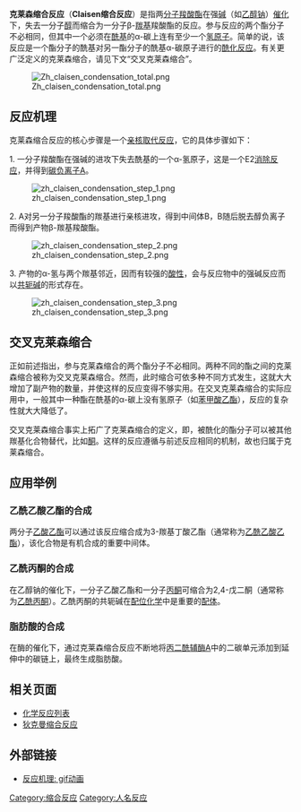 {{unreferenced|time=2011-08-24T17:07:24+00:00}}
'''克莱森缩合反应'''（'''Claisen缩合反应'''）是指两[[分子|分子]][[酯|羧酸酯]]在强[[碱|碱]]（如[[乙醇钠|乙醇钠]]）[[催化|催化]]下，失去一分子[[醇|醇]]而缩合为一分子β-[[酮|羰基]]羧酸酯的反应。参与反应的两个酯分子不必相同，但其中一个必须在[[酰基|酰基]]的α-碳上连有至少一个[[氢|氢]][[原子|原子]]。简单的说，该反应是一个酯分子的酰基对另一酯分子的酰基α-碳原子进行的[[酰化反应|酰化反应]]。有关更广泛定义的克莱森缩合，请见下文“交叉克莱森缩合”。

[[File:Zh_claisen_condensation_total.png|center]]

== 反应机理 ==

克莱森缩合反应的核心步骤是一个[[亲核取代反应|亲核取代反应]]，它的具体步骤如下：

1. 一分子羧酸酯在强碱的进攻下失去酰基的一个α-氢原子，这是一个E2[[消除反应|消除反应]]，并得到[[碳负离子|碳负离子]]A。

[[File:zh_claisen_condensation_step_1.png|center]]

2. A对另一分子羧酸酯的羰基进行亲核进攻，得到中间体B，B随后脱去醇负离子而得到产物β-羰基羧酸酯。

[[File:zh_claisen_condensation_step_2.png|center]]

3. 产物的α-氢与两个羰基邻近，因而有较强的[[酸性|酸性]]，会与反应物中的强碱反应而以[[共轭碱|共轭碱]]的形式存在。

[[File:zh_claisen_condensation_step_3.png|center]]

== 交叉克莱森缩合 ==
正如前述指出，参与克莱森缩合的两个酯分子不必相同。两种不同的酯之间的克莱森缩合被称为交叉克莱森缩合。然而，此时缩合可依多种不同方式发生，这就大大增加了副产物的数量，并使这样的反应变得不够实用。在交叉克莱森缩合的实际应用中，一般其中一种酯在酰基的α-碳上没有氢原子（如[[苯甲酸乙酯|苯甲酸乙酯]]），反应的复杂性就大大降低了。

交叉克莱森缩合事实上拓广了克莱森缩合的定义，即，被酰化的酯分子可以被其他羰基化合物替代，比如[[酮|酮]]。这样的反应遵循与前述反应相同的机制，故也归属于克莱森缩合。

== 应用举例 ==
=== 乙酰乙酸乙酯的合成 ===
两分子[[乙酸乙酯|乙酸乙酯]]可以通过该反应缩合成为3-羰基丁酸乙酯（通常称为[[乙酰乙酸乙酯|乙酰乙酸乙酯]]），该化合物是有机合成的重要中间体。

=== 乙酰丙酮的合成 ===
在乙醇钠的催化下，一分子乙酸乙酯和一分子[[丙酮|丙酮]]可缩合为2,4-戊二酮（通常称为[[乙酰丙酮|乙酰丙酮]]）。乙酰丙酮的共轭碱在[[配位化学|配位化学]]中是重要的[[配體_(化學)|配体]]。

=== 脂肪酸的合成 ===
{{main|脂肪酸合成}}
在酶的催化下，通过克莱森缩合反应不断地将[[丙二酰辅酶A|丙二酰辅酶A]]中的二碳单元添加到延伸中的碳链上，最终生成脂肪酸。

== 相关页面 ==
*[[化学反应列表|化学反应列表]]
*[[狄克曼缩合反应|狄克曼缩合反应]]

== 外部链接 ==
*[https://commons.wikimedia.org/wiki/File:C-K_startAnimGif_4.gif 反应机理: gif动画] {{Wayback|url=https://commons.wikimedia.org/wiki/File:C-K_startAnimGif_4.gif |date=20200716060115 }}

{{Authority control}}
{{DEFAULTSORT:Claisen condensation}}
[[Category:缩合反应|Category:缩合反应]]
[[Category:人名反应|Category:人名反应]]